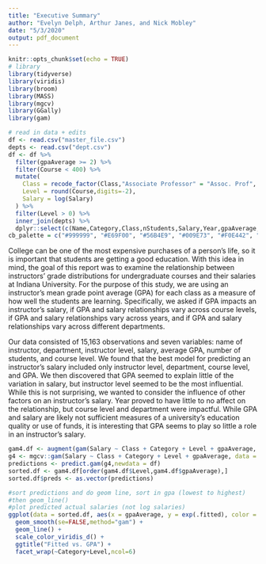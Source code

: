 ---
title: "Executive Summary"
author: "Evelyn Delph, Arthur Janes, and Nick Mobley"
date: "5/3/2020"
output: pdf_document
---

```{r setup, include=FALSE}
knitr::opts_chunk$set(echo = TRUE)
# library
library(tidyverse)
library(viridis)
library(broom)
library(MASS)
library(mgcv)
library(GGally)
library(gam)

# read in data + edits
df <- read.csv("master_file.csv")
depts <- read.csv("dept.csv")
df <- df %>%
  filter(gpaAverage >= 2) %>%
  filter(Course < 400) %>%
  mutate(
    Class = recode_factor(Class,"Associate Professor" = "Assoc. Prof", "Assistant Professor" = "Asst. Prof"),
    Level = round(Course,digits=-2),
    Salary = log(Salary)
  ) %>%
  filter(Level > 0) %>%
  inner_join(depts) %>% 
  dplyr::select(c(Name,Category,Class,nStudents,Salary,Year,gpaAverage,Level))
cb_palette = c("#999999", "#E69F00", "#56B4E9", "#009E73", "#F0E442", "#0072B2", "#D55E00", "#CC79A7") 

```

College can be one of the most expensive purchases of a person’s life, so it is important that students are getting a good education. With this idea in mind, the goal of this report was to examine the relationship between instructors’ grade distributions for undergraduate courses and their salaries at Indiana University. For the purpose of this study, we are using an instructor’s mean grade point average (GPA) for each class as a measure of how well the students are learning. Specifically, we asked if GPA impacts an instructor’s salary, if GPA and salary relationships vary across course levels, if GPA and salary relationships vary across years, and if GPA and salary relationships vary across different departments.

Our data consisted of 15,163 observations and seven variables: name of instructor, department, instructor level, salary, average GPA, number of students, and course level. We found that the best model for predicting an instructor’s salary included only instructor level, department, course level, and GPA. We then discovered that GPA seemed to explain little of the variation in salary, but instructor level seemed to be the most influential. While this is not surprising, we wanted to consider the influence of other factors on an instructor’s salary. Year proved to have little to no affect on the relationship, but course level and department were impactful. While GPA and salary are likely not sufficient measures of a university’s education quality or use of funds, it is interesting that GPA seems to play so little a role in an instructor’s salary.

```{r,echo=F,warning=F}
gam4.df <- augment(gam(Salary ~ Class + Category + Level + gpaAverage, data = df))
g4 <- mgcv::gam(Salary ~ Class + Category + Level + gpaAverage, data = df)
predictions <- predict.gam(g4,newdata = df) 
sorted.df <- gam4.df[order(gam4.df$Level,gam4.df$gpaAverage),]
sorted.df$preds <- as.vector(predictions)
```

```{r visualizing-the-model, echo = F,fig.show = "hold",warning=F,out.width = "100%",fig.align="center",fig.width=10,fig.height=6}
#sort predictions and do geom line, sort in gpa (lowest to highest)
#then geom_line()
#plot predicted actual salaries (not log salaries)
ggplot(data = sorted.df, aes(x = gpaAverage, y = exp(.fitted), color = Class)) + 
  geom_smooth(se=FALSE,method="gam") + 
  geom_line() +
  scale_color_viridis_d() + 
  ggtitle("Fitted vs. GPA") +
  facet_wrap(~Category+Level,ncol=6)
```